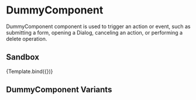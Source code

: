 

<Meta title="Components/Forms/Input" component={DummyComponent} />


# DummyComponent

DummyComponent component is used to trigger an action or event, such as submitting a form, opening a Dialog, canceling an action, or performing a delete operation.

## Sandbox

<Canvas>
  <Story
    name="Sandbox"
    args={{
      label: "Dummy component",
    }}
  >
    {Template.bind({})}
  </Story>
</Canvas>

<ArgsTable story="Sandbox" />

## DummyComponent Variants

<Canvas>
  <Story name="variants">
    <DummyComponent label="DummyComponent (primary)" />
  </Story>
</Canvas>
